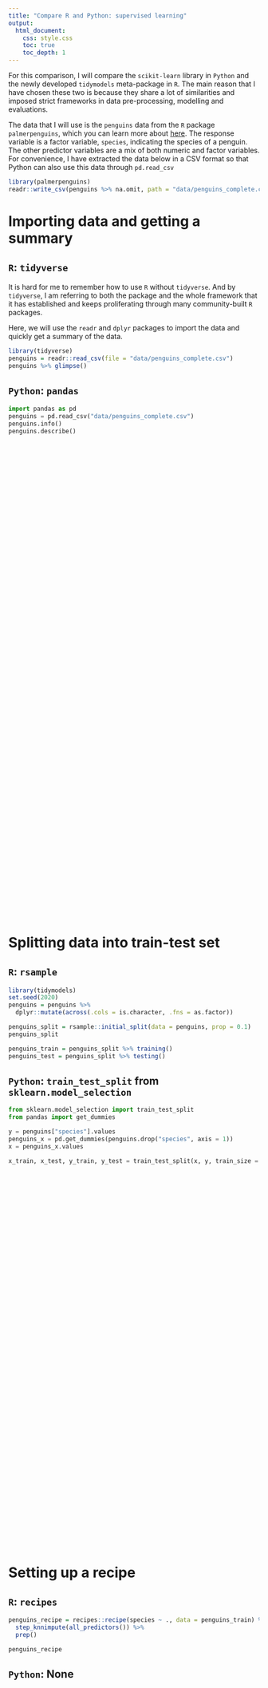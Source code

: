 ```yaml
---
title: "Compare R and Python: supervised learning"
output: 
  html_document:
    css: style.css
    toc: true
    toc_depth: 1
---
```


For this comparison, I will compare the `scikit-learn` library in `Python` and the newly developed `tidymodels` meta-package in `R`. The main reason that I have chosen these two is because they share a lot of similarities and imposed strict frameworks in data pre-processing, modelling and evaluations. 

The data that I will use is the `penguins` data from the `R` package `palmerpenguins`, which you can learn more about [here](https://allisonhorst.github.io/palmerpenguins/articles/intro.html). The response variable is a factor variable, `species`, indicating the species of a penguin. The other predictor variables are a mix of both numeric and factor variables. For convenience, I have extracted the data below in a CSV format so that Python can also use this data through `pd.read_csv`

```r
library(palmerpenguins)
readr::write_csv(penguins %>% na.omit, path = "data/penguins_complete.csv")
```


# Importing data and getting a summary 

<div class="left">

## `R`: `tidyverse`

It is hard for me to remember how to use `R` without `tidyverse`. And by `tidyverse`, I am referring to both the package and the whole framework that it has established and keeps proliferating through many community-built `R` packages. 

Here, we will use the `readr` and `dplyr` packages to import the data and quickly get a summary of the data. 

```r
library(tidyverse)
penguins = readr::read_csv(file = "data/penguins_complete.csv")
penguins %>% glimpse()
```

</div>

<div class="right">

## `Python`: `pandas`

```python
import pandas as pd
penguins = pd.read_csv("data/penguins_complete.csv")
penguins.info()
penguins.describe()
```

</div>

<div style="margin-bottom:1000px;">
</div>

# Splitting data into train-test set

<div class="left">

## `R`: `rsample`

```r
library(tidymodels)
set.seed(2020)
penguins = penguins %>% 
  dplyr::mutate(across(.cols = is.character, .fns = as.factor))

penguins_split = rsample::initial_split(data = penguins, prop = 0.1)
penguins_split

penguins_train = penguins_split %>% training()
penguins_test = penguins_split %>% testing()
```

</div>

<div class="right">
## `Python`: `train_test_split` from `sklearn.model_selection`

```python
from sklearn.model_selection import train_test_split
from pandas import get_dummies

y = penguins["species"].values
penguins_x = pd.get_dummies(penguins.drop("species", axis = 1))
x = penguins_x.values

x_train, x_test, y_train, y_test = train_test_split(x, y, train_size = 0.1, random_state = 123)
```

</div>

<div style="margin-bottom:800px;">
</div>

# Setting up a recipe

<div class="left">
## `R`: `recipes`
```r
penguins_recipe = recipes::recipe(species ~ ., data = penguins_train) %>% 
  step_knnimpute(all_predictors()) %>% 
  prep()

penguins_recipe
```

</div>

<div class="right">
## `Python`: None
</div>

<div style="margin-bottom:800px;">
</div>

# Defining a (random forest) model

<div class="left">

## `R`: `parsnip`

```r
rf_model = rand_forest() %>%
  set_args(trees = 100) %>% 
  set_engine("randomForest") %>% 
  set_mode("classification")
```

</div>

<div class="right">

## `Python`: `sklearn.ensemble`

```python
from sklearn.ensemble import RandomForestClassifier

steps = [('rf', RandomForestClassifier(n_estimators = 100))]
```

</div>

<div style="margin-bottom:800px;">
</div>

# Setting up a workflow/pipeline

<div class="left">
## `R`: `workflowr`

```r
rf_workflow = workflow() %>% 
  add_recipe(penguins_recipe) %>% 
  add_model(rf_model)

rf_pred_tbl = predict(rf_workflow %>% fit(data = penguins_train), 
                      new_data = penguins_test)

rf_pred_tbl = rf_pred_tbl %>% 
  dplyr::mutate(true = penguins_test$species %>% factor)

rf_pred_tbl
```

</div>

<div class="right">

## `Python`: `Pipeline` from `sklearn.pipeline`

```python
from sklearn.pipeline import Pipeline
pipeline = Pipeline(steps = steps)

rf_pipeline_model = pipeline.fit(x_train, y_train)

rf_pred_tbl = pd.DataFrame(
{"true": y_test,
"pred": rf_pipeline_model.predict(x_test)})

rf_pred_tbl
```

</div>

<div style="margin-bottom:800px;">
</div>

# Evaluation

<div class="left">
## `R`: `yardstick`
```r
multi_metric = metric_set(accuracy, precision, recall, f_meas)
multi_metric(data = rf_pred_tbl, truth = true, estimate = ".pred_class")
```
</div>

<div class="right">
## `Python`: `sklearn.metrics`

```python
from sklearn.metrics import classification_report

cr = classification_report(
y_true = rf_pred_tbl.true, 
y_pred = rf_pred_tbl.pred)

print(cr)
```
</div>